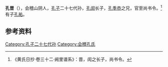 {{Substub|time=2022-06-20T03:05:13+00:00}}
{{Refimprove|time=2022-06-20T03:05:13+00:00}}
'''孔晋'''（{{bd|？||？||}}），会稽山阴人，[[孔子|孔子]]二十七代孙，[[孔訚|孔訚]]长子，[[孔季恭|孔季恭]]之兄，官至尚书令。<ref>《黄氏日抄·卷三十二·阙里谱系》：晋，訚之长子，尚书令。</ref>有子[[孔祐|孔祐]]。

==参考资料==
{{reflist}}

[[Category:孔子二十七代孙|Category:孔子二十七代孙]]
[[Category:会稽孔氏|Category:会稽孔氏]]